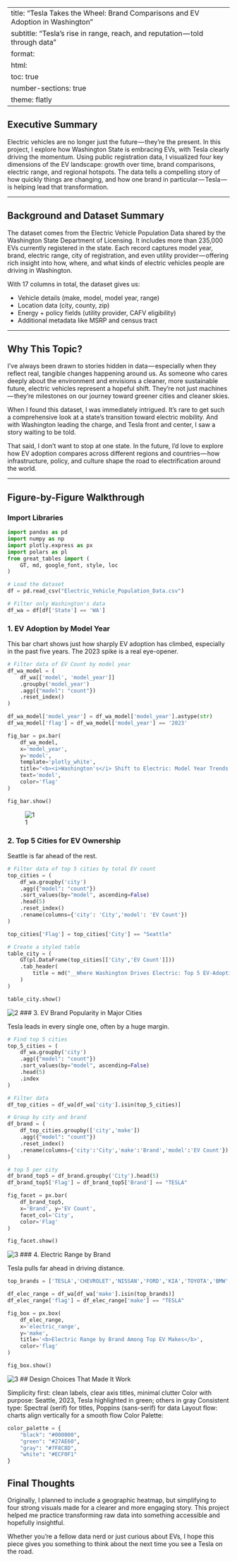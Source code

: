 
---
title: "Tesla Takes the Wheel: Brand Comparisons and EV Adoption in Washington"
subtitle: "Tesla's rise in range, reach, and reputation — told through data"
format:
  html:
    toc: true
    number-sections: true
    theme: flatly
---

## Executive Summary

Electric vehicles are no longer just the future — they're the present. In this project, I explore how Washington State is embracing EVs, with Tesla clearly driving the momentum. Using public registration data, I visualized four key dimensions of the EV landscape: growth over time, brand comparisons, electric range, and regional hotspots. The data tells a compelling story of how quickly things are changing, and how one brand in particular — Tesla — is helping lead that transformation.

---

## Background and Dataset Summary

The dataset comes from the Electric Vehicle Population Data shared by the Washington State Department of Licensing. It includes more than 235,000 EVs currently registered in the state. Each record captures model year, brand, electric range, city of registration, and even utility provider — offering rich insight into how, where, and what kinds of electric vehicles people are driving in Washington.

With 17 columns in total, the dataset gives us:

- Vehicle details (make, model, model year, range)  
- Location data (city, county, zip)  
- Energy + policy fields (utility provider, CAFV eligibility)  
- Additional metadata like MSRP and census tract  

---

## Why This Topic?

I've always been drawn to stories hidden in data — especially when they reflect real, tangible changes happening around us. As someone who cares deeply about the environment and envisions a cleaner, more sustainable future, electric vehicles represent a hopeful shift. They're not just machines — they're milestones on our journey toward greener cities and cleaner skies.

When I found this dataset, I was immediately intrigued. It's rare to get such a comprehensive look at a state's transition toward electric mobility. And with Washington leading the charge, and Tesla front and center, I saw a story waiting to be told.

That said, I don't want to stop at one state. In the future, I'd love to explore how EV adoption compares across different regions and countries — how infrastructure, policy, and culture shape the road to electrification around the world.

---

## Figure-by-Figure Walkthrough

### Import Libraries

```python
import pandas as pd
import numpy as np
import plotly.express as px
import polars as pl
from great_tables import (
    GT, md, google_font, style, loc
)

# Load the dataset
df = pd.read_csv("Electric_Vehicle_Population_Data.csv")

# Filter only Washington's data
df_wa = df[df['State'] == 'WA']
```

### 1. EV Adoption by Model Year

This bar chart shows just how sharply EV adoption has climbed, especially in the past five years. The 2023 spike is a real eye-opener.

```python
# Filter data of EV Count by model year
df_wa_model = (
    df_wa[['model', 'model_year']]
    .groupby('model_year')
    .agg({"model": "count"})
    .reset_index()
)

df_wa_model['model_year'] = df_wa_model['model_year'].astype(str)
df_wa_model['flag'] = df_wa_model['model_year'] == '2023'

fig_bar = px.bar(
    df_wa_model,  
    x='model_year',
    y='model', 
    template='plotly_white',
    title="<b><i>Washington's</i> Shift to Electric: Model Year Trends in EV Adoption</b>",
    text='model',
    color='flag'
)

fig_bar.show()
```

![1](../images/projects/ev-adoption/bar_3_no_yaxis.png)

### 2. Top 5 Cities for EV Ownership

Seattle is far ahead of the rest.

```python
# Filter data of top 5 cities by total EV count
top_cities = (
    df_wa.groupby('city')
    .agg({"model": "count"})
    .sort_values(by="model", ascending=False)
    .head(5)
    .reset_index()
    .rename(columns={'city': 'City','model': 'EV Count'})
)

top_cities['Flag'] = top_cities['City'] == "Seattle"

# Create a styled table
table_city = (
    GT(pl.DataFrame(top_cities[['City','EV Count']]))
    .tab_header(
        title = md("__Where Washington Drives Electric: Top 5 EV-Adopting Cities__")
    )
)

table_city.show()
```

![2](../images/projects/ev-adoption/table3.png)
### 3. EV Brand Popularity in Major Cities

Tesla leads in every single one, often by a huge margin.

```python
# Find top 5 cities
top_5_cities = (
    df_wa.groupby('city')
    .agg({"model": "count"})
    .sort_values(by="model", ascending=False)
    .head(5)
    .index
)

# Filter data
df_top_cities = df_wa[df_wa['city'].isin(top_5_cities)]

# Group by city and brand
df_brand = (
    df_top_cities.groupby(['city','make'])
    .agg({"model": "count"})
    .reset_index()
    .rename(columns={'city':'City','make':'Brand','model':'EV Count'})
)

# top 5 per city
df_brand_top5 = df_brand.groupby('City').head(5)
df_brand_top5['Flag'] = df_brand_top5['Brand'] == "TESLA"

fig_facet = px.bar(
    df_brand_top5,
    x='Brand', y='EV Count',
    facet_col='City',
    color='Flag'
)

fig_facet.show()
```

![3](../images/projects/ev-adoption/facet_h_1.png)
### 4. Electric Range by Brand

Tesla pulls far ahead in driving distance.

```python
top_brands = ['TESLA','CHEVROLET','NISSAN','FORD','KIA','TOYOTA','BMW','HYUNDAI','JEEP','VOLKSWAGEN']

df_elec_range = df_wa[df_wa['make'].isin(top_brands)]
df_elec_range['flag'] = df_elec_range['make'] == "TESLA"

fig_box = px.box(
    df_elec_range, 
    x='electric_range', 
    y='make',
    title='<b>Electric Range by Brand Among Top EV Makes</b>',
    color='flag'
)

fig_box.show()
```


![3](../images/projects/ev-adoption/box_h_2.png)
## Design Choices That Made It Work

Simplicity first: clean labels, clear axis titles, minimal clutter
Color with purpose: Seattle, 2023, Tesla highlighted in green; others in gray
Consistent type: Spectral (serif) for titles, Poppins (sans-serif) for data
Layout flow: charts align vertically for a smooth flow
Color Palette:

```python
color_palette = {
    "black": "#000000", 
    "green": "#27AE60", 
    "gray": "#7F8C8D", 
    "white": "#ECF0F1"
}
```
## Final Thoughts

Originally, I planned to include a geographic heatmap, but simplifying to four strong visuals made for a clearer and more engaging story. This project helped me practice transforming raw data into something accessible and hopefully insightful.

Whether you're a fellow data nerd or just curious about EVs, I hope this piece gives you something to think about the next time you see a Tesla on the road.